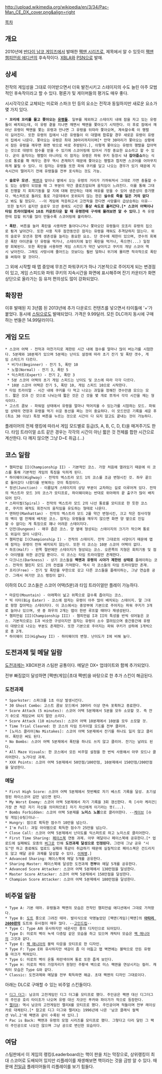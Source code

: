 http://upload.wikimedia.org/wikipedia/en/3/34/Pac-Man_CE_DX_cover.png&align=right

[[목차]]

== 개요 ==
2010년에 [[반다이 남코 게임즈]]에서 발매한 [[팩맨 시리즈]]로, 제목에서 알 수 있듯이 [[팩맨 챔피언쉽 에디션]]의 후속작이다. [[XBLA]]와 [[PSN]]으로 발매.
== 상세 ==
전작의 게임성을 그대로 이어받으면서 더욱 발전시키고 스테이지의 수도 늘린 아주 모범적인 후속작이라고 할 수 있다. 평론가 및 게이머들의 평가도 매우 좋다.

시시각각으로 교체되는 미로와 스파크 턴 등의 요소는 전작과 동일하지만 새로운 요소가 몇 가지 있다. 

 * '''꼬리에 꼬리를 물고 쫓아오는 [[유령들]]'''. 일부를 제외하고 스테이지 내에 잠을 자고 있는 유령들이 배치되는데, 이 유령 곁을 지나면 깨면서 팩맨을 쫓아오기 시작한다. 이 후로 잠에서 깨어난 유령이 팩맨을 쫓는 유령과 만나면 그 유령을 뒤따라 쫓아오며, 계속할수록 이 행렬이 길어진다. 또한 유령의 집에서 나온 유령들이 이 대열에 합류할 경우 새로운 유령이 유령의 집에서 나온다. 쫓아오는 유령은 최대 30마리까지이며[* 만약 30마리가 쫓아오는 상황에서 잠든 유령을 깨우면 화면 밖으로 바로 추방된다.], 이렇게 쫓아오는 유령의 행렬을 잡아먹는 것으로 대량의 점수를 얻을 수 있기에 스코어링에 있어서 가장 중요한 요소라고 할 수 있다. 굳이 움직이는 행렬이 아니라도 이 잠자는 유령은 파워 쿠키 등장시 '''나 잡아줍쇼'''하는 식으로 통로를 쫙 메우는 경우 역시 존재하기 때문에 쫓아오는 행렬과 합치면 스코어를 어마무지하게 불릴 수 있다. 이 잠자는 유령들 또한 파워 쿠키를 달고 나오는 경우가 있기 때문에 지속시간이 떨어지기 전에 유령들을 전부 포식하는 것도 가능. 

 * '''슬로우 모션'''. [[팩맨(캐릭터)|팩맨]]과 앞이나 옆에서 오는 유령의 거리가 가까워져서 그대로 가면 충돌할 수도 있는 상황이 되었을 때 그 부분이 약간 클로즈업되며 움직임이 느려진다. 이를 통해 그대로 진행할 지 회피기동을 할 지에 대해 판단하는 데에 여유를 얻을 수 있어 생존성이 증가했다. 엑스퍼트로 돌려도 통로 가운데에서 포위되지 않는 한은 '''실수로 죽을 일은 거의 없다'''고 봐도 될 정도다. --이 게임에 적응하고서 고전작을 한다면 사망률이 급상승하는 이유-- 또한 놓치기 쉽지만 슬로우 모션 중에도 시간은 '''통상 속도로 흘러간다.[* 스코어 어택이나 타임 트라이얼에서 10초 카운트다운 할 때 유령한테 구석에 몰려보면 알 수 있다.]''' 즉 유령한테 잡힐 위기를 많이 만들수록 스코어링에 불리하다.

 * '''폭탄'''. 버튼을 눌러 폭탄을 사용하면 돌아다니거나 쫓아오던 유령들이 모조리 유령의 집으로 튕겨 날아간다. 또한 사용 직후 잠깐동안은 잠자는 유령을 깨워도 추격당하지 않는다. 위의 슬로우 모션과 함께 생존성을 늘리는 중요한 요소. 단 갯수에 제한이 있으며, 갯수의 회복은 폭탄 아이콘을 단 유령을 먹거나, 스테이지에 놓인 폭탄을 먹거나, 죽으면(...) 일정량 회복된다. 또한 폭탄을 사용하면 게임 스피드가 약간 낮아지고 쿠키의 개당 스코어 역시 낮아진다. 그래도 사망시에 줄어드는 것보다는 훨씬 덜하니 위기에 몰리면 적극적으로 폭탄을 써줘야 할 것이다.

그 외에 시작할 때 맵 중앙에 무조건 파워쿠키가 하나 기본적으로 주어지게 되는 변경점이 있고, 게임 스피드와 파워 쿠키의 지속시간을 화면에 표시해주며 잔기 카운터가 화면 상단으로 올라가는 등 유저 편의성도 많이 강화되었다.
== 확장판 ==
{{{#!html
<iframe width="640" height="360" src="//www.youtube.com/embed/dY7OCIvbrm8?feature=player_detailpage" frameborder="0" allowfullscreen> </iframe>
}}}

이후 발매된 지 3년쯤 된 2013년에 추가 다운로드 컨텐츠를 넣으면서 타이틀에 '+'가 붙었다. 동시에 [[스팀]]으로도 발매되었다. 가격은 9.99달러. 모든 DLC까지 동시에 구매하는 번들은 14.99달러이다.

== 게임 모드 ==
 * 스코어 어택 - 전작과 마찬가지로 제한된 시간 내에 점수를 얼마나 많이 버는가를 시험한다. 5분제와 10분제가 있으며 5분제는 난이도 설정에 따라 초기 잔기 및 폭탄 갯수, 게임 스피드가 다르다.
  * 비기너(Beginner) - 잔기 5, 폭탄 10
  * 노멀(Normal) - 잔기 3, 폭탄 5
  * 익스퍼트(Expert) - 잔기 2, 폭탄 3
  * 5분 스코어 어택의 초기 게임 스피드는 난이도 및 코스에 따라 각각 다르다.
  * 10분 스코어 어택은 잔기 5, 폭탄 10, 게임 스피드 10으로 시작한다.
 * 타임 트라이얼 - 시간 내에 쿠키를 다 먹고 나오는 과일을 정해진 갯수만큼 모으는 모드. 짧은 것과 긴 것으로 나뉘는데 짧은 것은 긴 것을 몇 개로 쪼개서 각각 시간을 재는 형식이다.
 * 고스트 콤보 - 파워업 상태에서 유령을 얼마나 먹어치울 수 있는가를 시험하는 모드. 파워업 상태의 연장과 유령을 먹기 쉬운 동선을 짜는 것이 중요하다. 이 모드만은 기록을 세운 후(최소 30 이상) 특정 버튼을 누르는 것으로 시간이 다 되지 않고도 끝내는 것이 가능하다.

플레이어의 전체 랭킹에 따라서 게임 모드별로 등급(S, A, B, C, D, E)을 매겨주기도 한다. 타임 트라이얼 쇼트 같은 경우는 각각의 시간이 아닌 짧은 것 전체를 합한 시간으로 계산한다. 다 깨지 않으면 그냥 D~E 취급.(...)

== 코스 일람 ==
 * 챔피언쉽 II(Championship II) - 기본적인 코스. 가장 처음에 열려있기 때문에 이 코스를 통해 기본적인 게임의 특징을 익히게 된다.
 * 하이웨이(Highway) - 전작의 엑스트라 모드 1의 코스를 조금 변형시킨 것. 좌우 끝으로 들어갔다 나왔다를 반복하는 것이 특징이다.
 * 정션(Junction) - 이름답게 스테이지의 상당 부분이 교차하는 길로 이루어져 있다. 전작의 엑스트라 모드 3의 코스가 모티프로, 하이웨이와는 반대로 위아래의 끝 출구가 많이 배치되어 있다.
 * 스파이럴(Spiral) - 전작의 엑스트라 모드 2의 나선 통로를 모티프로 한 듯한 코스로, 쿠키의 궤적도 회전식의 움직임을 유도하는 형태로 나온다.
 * 맨하탄(Manhattan) - 전작의 엑스트라 모드 2를 약간 변형시킨, 크고 작은 정사각형의 벽이 맵 전체에 배치된 코스. 잠자는 유령들을 깨우지 않으면 화면 양 옆으로 진입할 수 없다는 게 특징으로 꽤나 어려운 스테이지다.
 * 던전(Dungeon) - 매우 좁은 코스. 양 옆에 형성되는 스테이지의 크기가 작으며 통로도 외길이 많이 나온다.
 * 챔피언쉽 I(Championship I) - 전작의 스테이지. 전작 그대로의 사양이기 때문에 맵에 잠자는 유령이 전혀 배치되지 않는다. 또한 이 코스는 10분 스코어 어택이 없다.
 * 하프(Half) - 왼쪽 절반에만 스테이지가 형성되는 코스. 오른쪽의 지형은 회피기동 및 점수 아이템을 위한 공간일 뿐이다. 이 코스는 타임 트라이얼만 존재한다.
 * 다크니스(Darkness) - 상기 코스들을 '''팩맨과 유령의 시야가 제한된 상태로''' 플레이하는 코스. 전작의 챌린지 모드 2의 컨셉을 가져왔다. 역시 각 코스들의 타임 트라이얼만 존재.
 * 프리(Free) - 잔기 및 폭탄을 무한으로 갖고 다른 코스들을 플레이하는, 그냥 연습용 공간. 그래서 여기만 코스 랭킹이 없다.

이하의 DLC 코스들은 스코어 어택(5분)과 타임 트라이얼만 플레이 가능하다.

 * 마운틴(Mountain) - 아래쪽이 넓고 위쪽으로 갈수록 좁아지는 코스.
 * 빅 이터(Big Eater) - 코스에 잠자는 유령이 아주 많이 배치되는 스테이지. 말 그대로 왕창 잡아먹는 스테이지다. 이 코스에서는 중앙부에 기본으로 주어지는 파워 쿠키가 3개로 늘어나 있으며, 셋 중 좌우의 2개는 맵이 한번 루프할 때마다 재생성된다.
 * 챔피언쉽 III(Championship III) - 챔피언쉽 I과 II의 특성을 반씩 섞어놓은 코스. 기본적으로는 I과 비슷한 구성이지만 잠자는 유령이 소수 깔려있으며 중간중간에 유령이 대량으로 나오는 부분도 존재한다. 또한 기본으로 주어지는 파워 쿠키가 상하에 1개씩으로 총 2개.
 * 하이웨이 II(Highway II) - 하이웨이의 변형. 난이도가 I에 비해 높다.
== 도전과제 및 메달 일람 ==
[[도전과제]]는 XBOX판과 스팀판 공통이다. 메달은 DX+ 업데이트와 함께 추가되었다. 

전부 빠짐없이 달성하면 [팩맨(게임)|초대 팩맨]을 바탕으로 한 추가 스킨이 해금된다.
=== 도전과제 ===
 * Sparkster: 스파크를 1초 이상 발생시킨다.
 * 30 Ghost Combo: 고스트 콤보 모드에서 30마리 이상 연속 포획하고 종료한다.
 * Score Attack (5 minutes): 스코어 어택 5분제에서 5분을 모두 소모할 것. 즉 잔기 0으로 게임오버 되지 말란 소리다.
 * Score Attack (10 minutes): 스코어 어택 10분제에서 10분을 모두 소모할 것.
 * Time Trial Cleared: 한 코스의 타임 트라이얼 모드를 전부 클리어.
 * [노미스 클리어|No Mistakes]: 스코어 어택 5분제에서 잔기를 하나도 잃지 않고 클리어. 폭탄은 써도 된다.
 * No Bombs: 스코어 어택 5분제에서 폭탄을 하나도 쓰지 않고 클리어. 잔기는 날려도 된다. 
 * All Maze Visuals: 한 코스에서 모든 비주얼 설정을 한 번씩 사용해서 아무 모드나 클리어한다. 노가다성 과제.
 * XXX Points: 스코어 어택 5분제에서 50만점/100만점, 10분제에서 150만점/200만점을 달성한다.
=== 메달 ===
 * First High Score: 스코어 어택 5분제에서 첫번째로 자기 베스트 기록을 달성. 초기설정된 하이스코어 값만 넘으면 된다.
 * My Worst Enemy: 스코어 어택 5분제에서 자기 기록을 3회 갱신한다. 즉 [사라 케리건|가장 큰 적은 자기 자신을 의미하므로] 자기 자신에게 이기라는 뜻(...).
 * Bombs Forbidden: 스코어 어택 5분제를 '''노미스 노봄'''으로 클리어한다. --[[케이브]] [슈팅 게임|슈팅]이냐--
 * Hungry: 점으로 획득한 점수가 10만을 넘는다.
 * I'm Full: 과일 아이템으로 획득한 점수가 25만을 넘는다.
 * Close Call: 스코어 어택 5분제에서 난이도를 익스퍼트로 하고 노미스로 클리어한다.
 * First Time Sharing: [[페이스북]] 연동 과제. 아무 메달이나 페이스북에 공유한다.[* 업로드에 실패해도 모종의 [[버그]]로 인해 '''도전과제 달성으로 인정된다.''' 그런데 그냥 공유 "시도"만 하고 종료해도 업로드 실패와 똑같이 취급하기 때문에 실질적으로 페이스북은 건드리지도 않고 메달 공유 과제를 달성할 수 있다. [[이뭐병]].]
 * Advanced Sharing: 페이스북에 메달 5개를 공유한다.
 * Sharing Master: 페이스북에 달성한 도전과제 '''전부'''와 메달 5개를 공유한다.
 * Advanced Score Attacker: 스코어 어택 5분제에서 130만점을 달성한다.
 * Master Score Attacker: 스코어 어택 5분제에서 150만점을 달성한다.
 * Champion Score Attacker: 스코어 어택 5분제에서 180만점을 달성한다.
== 비주얼 일람 ==
 * Type A: 기본 테마. 유령들과 팩맨의 모습은 전작인 챔피언쉽 에디션에서 그대로 가져왔다.
 * Type B: [[도트]] 풍으로 그려진 테마. 발이식으로 악명높았던 [팩맨(게임)|팩맨]의 '''[[아타리 2600]]판의''' 도트와 유사점이 매우 많다. --[[고인드립]]-- 
 * Type C: Type A와 유사하지만 네온사인 풍의 디자인으로 되어있다.
 * Type D: 미로의 벽이 녹색 다층탑 같은 모습을 하고 있으며 캐릭터 모습은 [[팩 매니아]]의 그것과 같다.
 * Type E: [[팩 매니아]]의 블럭 타운을 모티프로 한 디자인.
 * Type F: Type E와 유사하지만 색감이 좀 더 어둡고 맵 벽면에는 블럭으로 만든 유령들 마크가 찍혀있다.
 * Type G: 미로의 벽이 온통 파란색이며 통로 또한 좁게 보인다.
 * Type H: 미로의 벽이 가장자리가 원형인 주황색 벽으로 미스 팩맨을 연상시키는 컬러. 캐릭터 모습은 Type G와 같다.
 * Classic: 도전과제와 메달을 전부 획득하면 해금. 초대 팩맨의 디자인 그대로이다.

아래는 DLC로 구매할 수 있는 비주얼 스킨들이다.
 * [[디그 더그]]: 남코의 고전게임인 디그 더그를 모티프로 했다. 주인공은 팩맨 대신 디그더그의 주인공 호리 타이조가 나오며 유령 대신 자코인 푸카와 파이가가 적으로 등장한다.
 * [[랠리X]]: 역시 남코의 고전게임인 랠리X를 모티프로 했다. 주인공이며 적들이며 전부 레이싱카로 대체된다.[* 참고로 디그 더그와 랠리X는 1996년에 나온 '남코 클래식 컬렉션 Vol.2'에 팩맨과 같이 수록된 바 있다.]
 * Pac is Back: 팩맨과 유령의 모험 시리즈를 모티프로 했다. 그렇다고 다리 달린 그 팩이 주인공으로 나오진 않으며 그냥 공으로 변신한 모습이다.
== 여담 ==
스팀판에서 이 게임의 랭킹(Leaderboard)는 핵이 판을 치는 막장으로, 상위랭킹이 최대 스코어로 도배되어 있지만 리플레이를 재생해보면 핵이라는 것을 금방 알 수 있다. 때문에 [[전일]]급 플레이어들의 리플레이를 보기 힘들다.

